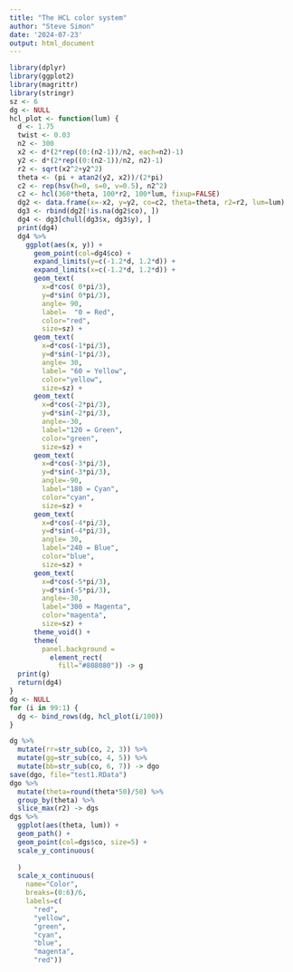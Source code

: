 ```yaml
---
title: "The HCL color system"
author: "Steve Simon"
date: '2024-07-23'
output: html_document
---
```



```r
library(dplyr)
library(ggplot2)
library(magrittr)
library(stringr)
sz <- 6
dg <- NULL
hcl_plot <- function(lum) {
  d <- 1.75
  twist <- 0.03
  n2 <- 300
  x2 <- d*(2*rep((0:(n2-1))/n2, each=n2)-1)
  y2 <- d*(2*rep((0:(n2-1))/n2, n2)-1)
  r2 <- sqrt(x2^2+y2^2)
  theta <- (pi + atan2(y2, x2))/(2*pi)
  c2 <- rep(hsv(h=0, s=0, v=0.5), n2^2)
  c2 <- hcl(360*theta, 100*r2, 100*lum, fixup=FALSE)
  dg2 <- data.frame(x=-x2, y=y2, co=c2, theta=theta, r2=r2, lum=lum)
  dg3 <- rbind(dg2[!is.na(dg2$co), ])
  dg4 <- dg3[chull(dg3$x, dg3$y), ]
  print(dg4)
  dg4 %>%
    ggplot(aes(x, y)) + 
      geom_point(col=dg4$co) +
      expand_limits(y=c(-1.2*d, 1.2*d)) + 
      expand_limits(x=c(-1.2*d, 1.2*d)) + 
      geom_text(
        x=d*cos( 0*pi/3), 
        y=d*sin( 0*pi/3), 
        angle= 90, 
        label=  "0 = Red",
        color="red",
        size=sz) + 
      geom_text(
        x=d*cos(-1*pi/3), 
        y=d*sin(-1*pi/3), 
        angle= 30, 
        label= "60 = Yellow",
        color="yellow",
        size=sz) + 
      geom_text(
        x=d*cos(-2*pi/3), 
        y=d*sin(-2*pi/3), 
        angle=-30, 
        label="120 = Green",
        color="green",
        size=sz) + 
      geom_text(
        x=d*cos(-3*pi/3), 
        y=d*sin(-3*pi/3), 
        angle=-90, 
        label="180 = Cyan",
        color="cyan",
        size=sz) + 
      geom_text(
        x=d*cos(-4*pi/3), 
        y=d*sin(-4*pi/3), 
        angle= 30, 
        label="240 = Blue",
        color="blue",
        size=sz) + 
      geom_text(
        x=d*cos(-5*pi/3), 
        y=d*sin(-5*pi/3), 
        angle=-30, 
        label="300 = Magenta",
        color="magenta",
        size=sz) + 
      theme_void() +
      theme(
        panel.background =
          element_rect(
            fill="#808080")) -> g
  print(g)
  return(dg4)
}
dg <- NULL
for (i in 99:1) {
  dg <- bind_rows(dg, hcl_plot(i/100))
}

dg %>% 
  mutate(rr=str_sub(co, 2, 3)) %>%
  mutate(gg=str_sub(co, 4, 5)) %>%
  mutate(bb=str_sub(co, 6, 7)) -> dgo
save(dgo, file="test1.RData")         
dgo %>% 
  mutate(theta=round(theta*50)/50) %>%
  group_by(theta) %>%
  slice_max(r2) -> dgs
dgs %>%
  ggplot(aes(theta, lum)) +
  geom_path() +
  geom_point(col=dgs$co, size=5) + 
  scale_y_continuous(
    
  )
  scale_x_continuous(
    name="Color",
    breaks=(0:6)/6,
    labels=c(
      "red",
      "yellow",
      "green",
      "cyan",
      "blue",
      "magenta",
      "red"))
```
